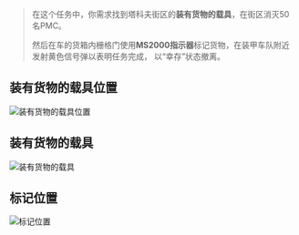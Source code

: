 > 在这个任务中，你需求找到塔科夫街区的**装有货物的载具**，在街区消灭50名PMC。
>
> 然后在车的货箱内栅格门使用**MS2000指示器**标记货物，在装甲车队附近发射黄色信号弹以表明任务完成，
> 以“幸存”状态撤离。

## 装有货物的载具位置

![装有货物的载具位置](/tarkov/images/guides/trouble-in-the-big-city/dbea76b4-5bb4-496d-b0e1-e05fa57aed40.webp "装有货物的载具位置")

## 装有货物的载具

![装有货物的载具](/tarkov/images/guides/trouble-in-the-big-city/dcf475e9-f48a-4fe1-9408-c8ca85dc4315.webp "装有货物的载具")

## 标记位置

![标记位置](/tarkov/images/guides/trouble-in-the-big-city/59e91147-bdc1-42f9-b260-53b09360b2f6.webp "标记位置")
